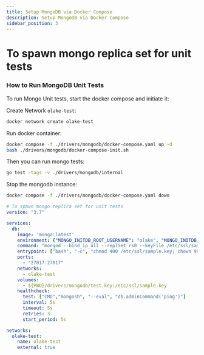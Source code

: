 ```yaml
---
title: Setup MongoDB via Docker Compose
description: Setup MongoDB via Docker Compose
sidebar_position: 3
---
```


# To spawn mongo replica set for unit tests


### How to Run MongoDB Unit Tests 
To run Mongo Unit tests, start the docker compose and initiate it:

Create Network `olake-test`:
```bash
docker network create olake-test    
```

Run docker container:
```bash
docker compose -f ./drivers/mongodb/docker-compose.yaml up -d  
bash ./drivers/mongodb/docker-compose-init.sh  
```

Then you can run mongo tests:
```bash
go test -tags -v ./drivers/mongodb/internal                  
```

Stop the mongodb instance:
```bash
docker compose -f ./drivers/mongodb/docker-compose.yaml down
```


```yaml title="drivers/mongodb/docker-compose.yaml"
# To spawn mongo replica set for unit tests
version: "3.7"

services:
  db:
    image: 'mongo:latest'
    environment: {"MONGO_INITDB_ROOT_USERNAME": "olake", "MONGO_INITDB_ROOT_PASSWORD": "olake"}
    command: "mongod --bind_ip_all --replSet rs0 --keyFile /etc/ssl/sample.key"
    entrypoint: ["bash", "-c", "chmod 400 /etc/ssl/sample.key; chown 999:999 /etc/ssl/sample.key; exec docker-entrypoint.sh $@"]
    ports:
      - "27017:27017"
    networks:
      - olake-test
    volumes:
      - ${PWD}/drivers/mongodb/test.key:/etc/ssl/sample.key
    healthcheck:
      test: ["CMD","mongosh", "--eval", "db.adminCommand('ping')"]
      interval: 5s
      timeout: 5s
      retries: 3
      start_period: 5s

networks:
  olake-test:
    name: olake-test
    external: true
```
